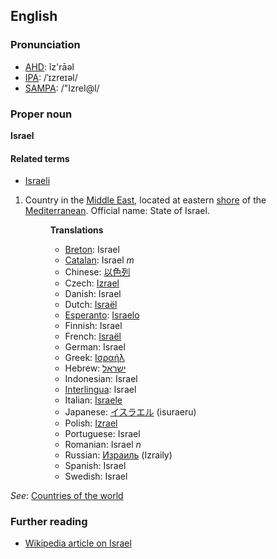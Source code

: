 ==English==
===Pronunciation===
*[[w:AHD|AHD]]: ĭz'rāəl
*[[w:IPA|IPA]]: /ˈɪzreɪəl/
*[[w:SAMPA|SAMPA]]: /"IzreI@l/

===Proper noun===
'''Israel'''

====Related terms====
*[[Israeli]]

# Country in the [[Middle East]], located at eastern [[shore]] of the [[Mediterranean]]. Official name: State of Israel.
#:'''Translations'''
#:*[[Breton]]: Israel
#:*[[Catalan]]: Israel ''m''
#:*Chinese: [[以色列]]
#:*Czech: [[Izrael]]
#:*Danish: Israel
#:*Dutch: [[Israël]]
#:*[[Esperanto]]: [[Israelo]]
#:*Finnish: Israel
#:*French: [[Israël]]
#:*German: Israel
#:*Greek: [[Ισραήλ]]
#:*Hebrew: [[ישראל]]
#:*Indonesian: Israel
#:*[[Interlingua]]: Israel
#:*Italian: [[Israele]]
#:*Japanese: [[イスラエル]] (isuraeru)
#:*Polish: [[Izrael]]
#:*Portuguese: Israel
#:*Romanian: Israel ''n''
#:*Russian: [[Израиль]] (Izraily)
#:*Spanish: Israel
#:*Swedish: Israel

''See'': [[Countries of the world]]

=== Further reading ===

* [[w:Israel|Wikipedia article on Israel]]